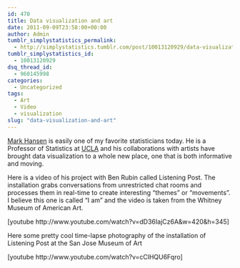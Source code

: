 ```yaml
---
id: 470
title: Data visualization and art
date: 2011-09-09T23:58:00+00:00
author: Admin
tumblr_simplystatistics_permalink:
  - http://simplystatistics.tumblr.com/post/10013120929/data-visualization-and-art
tumblr_simplystatistics_id:
  - 10013120929
dsq_thread_id:
  - 960145998
categories:
  - Uncategorized
tags:
  - Art
  - Video
  - visualization
slug: "data-visualization-and-art"
---
```

<a title="Mark Hansen" href="http://www.stat.ucla.edu/~cocteau/" target="_blank">Mark Hansen</a> is easily one of my favorite statisticians today. He is a Professor of Statistics at <a href="http://www.stat.ucla.edu/" target="_blank">UCLA</a> and his collaborations with artists have brought data visualization to a whole new place, one that is both informative and moving. 

Here is a video of his project with Ben Rubin called Listening Post. The installation grabs conversations from unrestricted chat rooms and processes them in real-time to create interesting &#8220;themes&#8221; or &#8220;movements&#8221;. I believe this one is called &#8220;I am&#8221; and the video is taken from the Whitney Museum of American Art.

[youtube http://www.youtube.com/watch?v=dD36IajCz6A&w=420&h=345]

Here some pretty cool time-lapse photography of the installation of Listening Post at the San Jose Museum of Art

[youtube http://www.youtube.com/watch?v=cClHQU6Fqro]
